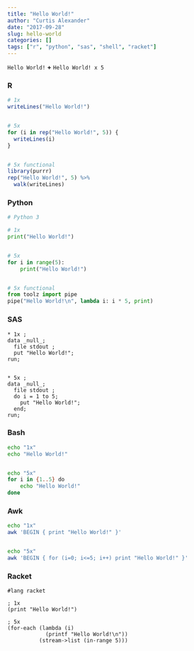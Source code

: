 ```yaml
---
title: "Hello World!"
author: "Curtis Alexander"
date: "2017-09-28"
slug: hello-world
categories: []
tags: ["r", "python", "sas", "shell", "racket"]
---
```


`Hello World!` **+** `Hello World! x 5`

### R
```r
# 1x
writeLines("Hello World!")


# 5x
for (i in rep("Hello World!", 5)) {
  writeLines(i)
}


# 5x functional
library(purrr)
rep("Hello World!", 5) %>%
  walk(writeLines)
```

### Python
```python
# Python 3

# 1x
print("Hello World!")


# 5x
for i in range(5):
    print("Hello World!")


# 5x functional 
from toolz import pipe
pipe("Hello World!\n", lambda i: i * 5, print)
```

### SAS
```sas
* 1x ;
data _null_;
  file stdout ;
  put "Hello World!";
run;


* 5x ;
data _null_;
  file stdout ;
  do i = 1 to 5;
    put "Hello World!";
  end;
run;
```

### Bash
```bash
echo "1x"
echo "Hello World!"


echo "5x"
for i in {1..5} do
    echo "Hello World!"
done
```

### Awk
```bash
echo "1x"
awk 'BEGIN { print "Hello World!" }'


echo "5x"
awk 'BEGIN { for (i=0; i<=5; i++) print "Hello World!" }'
```

### Racket
```racket
#lang racket

; 1x
(print "Hello World!")

; 5x
(for-each (lambda (i)
            (printf "Hello World!\n"))
          (stream->list (in-range 5)))
```
